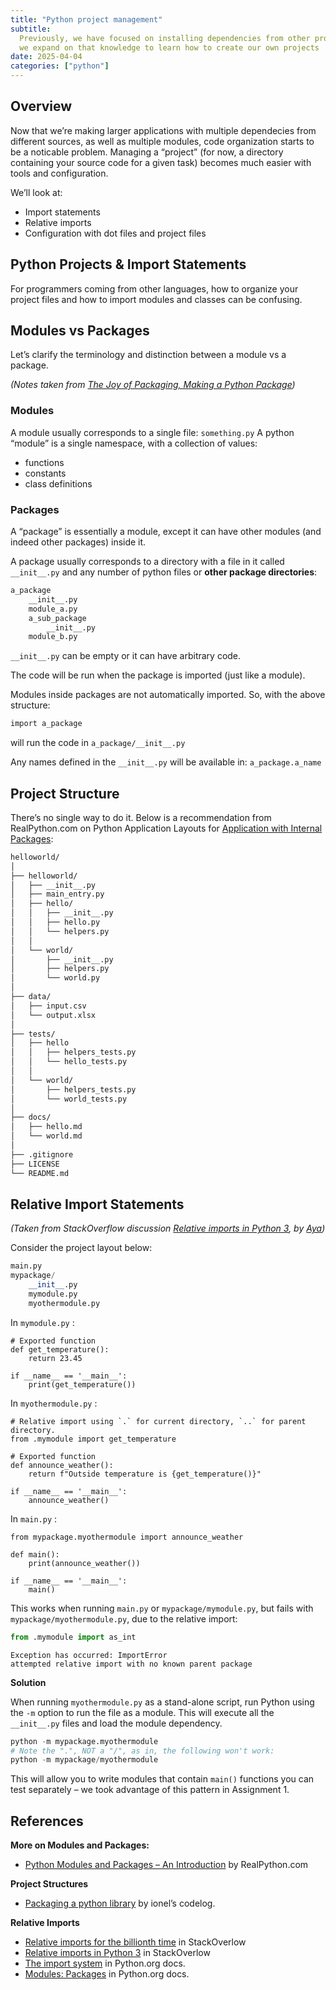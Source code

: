 ```yaml
---
title: "Python project management"
subtitle:
  Previously, we have focused on installing dependencies from other projects --
  we expand on that knowledge to learn how to create our own projects
date: 2025-04-04
categories: ["python"]
---
```


## Overview

Now that we're making larger applications with multiple dependecies from
different sources, as well as multiple modules, code organization starts to be a
noticable problem. Managing a "project" (for now, a directory containing your
source code for a given task) becomes much easier with tools and configuration.

We'll look at:

- Import statements
- Relative imports
- Configuration with dot files and project files

## Python Projects & Import Statements

For programmers coming from other languages, how to organize your project files
and how to import modules and classes can be confusing.

## Modules vs Packages

Let's clarify the terminology and distinction between a module vs a package.

_(Notes taken from
[The Joy of Packaging, Making a Python Package](https://python-packaging-tutorial.readthedocs.io/en/2018/setup_py.html))_

### Modules

A module usually corresponds to a single file: `something.py` A python “module”
is a single namespace, with a collection of values:

- functions
- constants
- class definitions

### Packages

A “package” is essentially a module, except it can have other modules (and
indeed other packages) inside it.

A package usually corresponds to a directory with a file in it called
`__init__.py` and any number of python files or **other package directories**:

```sh
a_package
	__init__.py
	module_a.py
	a_sub_package
		__init__.py
	module_b.py
```

`__init__.py` can be empty or it can have arbitrary code.

The code will be run when the package is imported (just like a module).

Modules inside packages are not automatically imported. So, with the above
structure:

```sh
import a_package
```

will run the code in `a_package/__init__.py`

Any names defined in the `__init__.py` will be available in: `a_package.a_name`

## Project Structure

There's no single way to do it. Below is a recommendation from RealPython.com on
Python Application Layouts for
[Application with Internal Packages](https://realpython.com/python-application-layouts/#application-with-internal-packages):

```sh
helloworld/
│
├── helloworld/
│   ├── __init__.py
│   ├── main_entry.py
│   ├── hello/
│   │   ├── __init__.py
│   │   ├── hello.py
│   │   └── helpers.py
│   │
│   └── world/
│       ├── __init__.py
│       ├── helpers.py
│       └── world.py
│
├── data/
│   ├── input.csv
│   └── output.xlsx
│
├── tests/
│   ├── hello
│   │   ├── helpers_tests.py
│   │   └── hello_tests.py
│   │
│   └── world/
│       ├── helpers_tests.py
│       └── world_tests.py
│
├── docs/
│   ├── hello.md
│   └── world.md
│
├── .gitignore
├── LICENSE
└── README.md
```

## Relative Import Statements

_(Taken from StackOverflow discussion
[Relative imports in Python 3](https://stackoverflow.com/questions/16981921/relative-imports-in-python-3),
by [Aya](https://stackoverflow.com/users/172176/aya))_

Consider the project layout below:

```python
main.py
mypackage/
    __init__.py
    mymodule.py
    myothermodule.py
```

In `mymodule.py` :

```.python
# Exported function
def get_temperature():
    return 23.45

if __name__ == '__main__':
    print(get_temperature())
```

In `myothermodule.py` :

```.python
# Relative import using `.` for current directory, `..` for parent directory.
from .mymodule import get_temperature

# Exported function
def announce_weather():
    return f"Outside temperature is {get_temperature()}"

if __name__ == '__main__':
    announce_weather()
```

In `main.py` :

```.python
from mypackage.myothermodule import announce_weather

def main():
    print(announce_weather())

if __name__ == '__main__':
    main()
```

This works when running `main.py` or `mypackage/mymodule.py`, but fails with
`mypackage/myothermodule.py`, due to the relative import:

```python
from .mymodule import as_int
```

```
Exception has occurred: ImportError
attempted relative import with no known parent package
```

**Solution**

When running `myothermodule.py` as a stand-alone script, run Python using the
`-m` option to run the file as a module. This will execute all the `__init__.py`
files and load the module dependency.

```python
python -m mypackage.myothermodule
# Note the ".", NOT a "/", as in, the following won't work:
python -m mypackage/myothermodule
```

This will allow you to write modules that contain `main()` functions you can
test separately -- we took advantage of this pattern in Assignment 1.

## References

**More on Modules and Packages:**

- [Python Modules and Packages – An Introduction](https://realpython.com/python-modules-packages/)
  by RealPython.com

**Project Structures**

- [Packaging a python library](https://blog.ionelmc.ro/2014/05/25/python-packaging/)
  by ionel's codelog.

**Relative Imports**

- [Relative imports for the billionth time](https://stackoverflow.com/questions/14132789/relative-imports-for-the-billionth-time/14132912#14132912)
  in StackOverlow
- [Relative imports in Python 3](https://stackoverflow.com/questions/16981921/relative-imports-in-python-3)
  in StackOverlow
- [The import system](https://docs.python.org/3/reference/import.html#package-relative-imports)
  in Python.org docs.
- [Modules: Packages](https://docs.python.org/3/tutorial/modules.html#packages)
  in Python.org docs.
